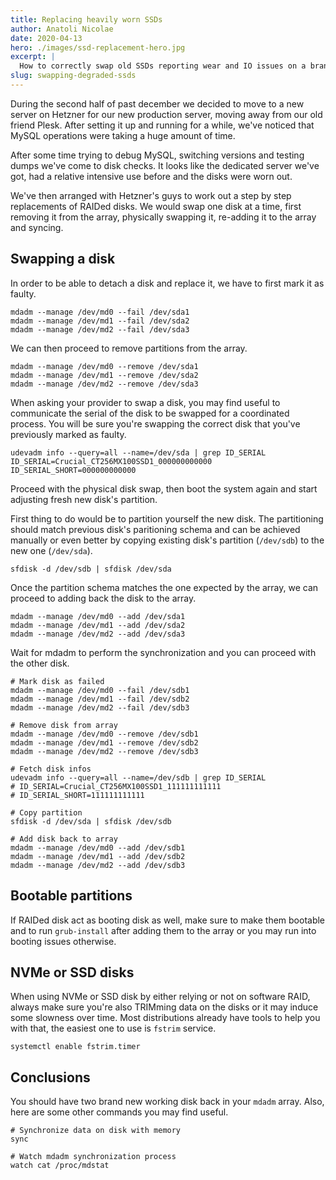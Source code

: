 ```yaml
---
title: Replacing heavily worn SSDs 
author: Anatoli Nicolae
date: 2020-04-13
hero: ./images/ssd-replacement-hero.jpg
excerpt: |
  How to correctly swap old SSDs reporting wear and IO issues on a brand new server, without breaking stuff in production.
slug: swapping-degraded-ssds
---
```


During the second half of past december we decided to move to a new server on Hetzner for our new production server, moving away from our old friend Plesk. After setting it up and running for a while, we've noticed that MySQL operations were taking a huge amount of time.

After some time trying to debug MySQL, switching versions and testing dumps we've come to disk checks. It looks like the dedicated server we've got, had a relative intensive use before and the disks were worn out.

We've then arranged with Hetzner's guys to work out a step by step replacements of RAIDed disks. We would swap one disk at a time, first removing it from the array, physically swapping it, re-adding it to the array and syncing.

## Swapping a disk

In order to be able to detach a disk and replace it, we have to first mark it as faulty.

```shell script
mdadm --manage /dev/md0 --fail /dev/sda1
mdadm --manage /dev/md1 --fail /dev/sda2
mdadm --manage /dev/md2 --fail /dev/sda3
```

We can then proceed to remove partitions from the array.

```shell script
mdadm --manage /dev/md0 --remove /dev/sda1
mdadm --manage /dev/md1 --remove /dev/sda2
mdadm --manage /dev/md2 --remove /dev/sda3
```

When asking your provider to swap a disk, you may find useful to communicate the serial of the disk to be swapped for a coordinated process. You will be sure you're swapping the correct disk that you've previously marked as faulty.

```shell script
udevadm info --query=all --name=/dev/sda | grep ID_SERIAL
ID_SERIAL=Crucial_CT256MX100SSD1_000000000000
ID_SERIAL_SHORT=000000000000
```

Proceed with the physical disk swap, then boot the system again and start adjusting fresh new disk's partition.

First thing to do would be to partition yourself the new disk. The partitioning should match previous disk's paritioning schema and can be achieved manually or even better by copying existing disk's partition (`/dev/sdb`) to the new one (`/dev/sda`).

```shell script
sfdisk -d /dev/sdb | sfdisk /dev/sda
```

Once the partition schema matches the one expected by the array, we can proceed to adding back the disk to the array.

```shell script
mdadm --manage /dev/md0 --add /dev/sda1
mdadm --manage /dev/md1 --add /dev/sda2
mdadm --manage /dev/md2 --add /dev/sda3
```

Wait for mdadm to perform the synchronization and you can proceed with the other disk.

```shell script
# Mark disk as failed
mdadm --manage /dev/md0 --fail /dev/sdb1
mdadm --manage /dev/md1 --fail /dev/sdb2
mdadm --manage /dev/md2 --fail /dev/sdb3

# Remove disk from array
mdadm --manage /dev/md0 --remove /dev/sdb1
mdadm --manage /dev/md1 --remove /dev/sdb2
mdadm --manage /dev/md2 --remove /dev/sdb3

# Fetch disk infos
udevadm info --query=all --name=/dev/sdb | grep ID_SERIAL
# ID_SERIAL=Crucial_CT256MX100SSD1_111111111111
# ID_SERIAL_SHORT=111111111111

# Copy partition
sfdisk -d /dev/sda | sfdisk /dev/sdb

# Add disk back to array
mdadm --manage /dev/md0 --add /dev/sdb1
mdadm --manage /dev/md1 --add /dev/sdb2
mdadm --manage /dev/md2 --add /dev/sdb3
```

## Bootable partitions

If RAIDed disk act as booting disk as well, make sure to make them bootable and to run `grub-install` after adding them to the array or you may run into booting issues otherwise.

## NVMe or SSD disks

When using NVMe or SSD disk by either relying or not on software RAID, always make sure you're also TRIMming data on the disks or it may induce some slowness over time. Most distributions already have tools to help you with that, the easiest one to use is `fstrim` service.

```shell script
systemctl enable fstrim.timer
```

## Conclusions

You should have two brand new working disk back in your `mdadm` array. Also, here are some other commands you may find useful.

```shell script
# Synchronize data on disk with memory
sync

# Watch mdadm synchronization process
watch cat /proc/mdstat
```
